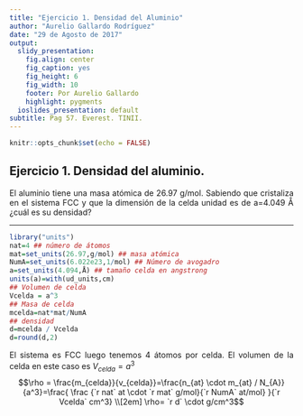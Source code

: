 ```yaml
---
title: "Ejercicio 1. Densidad del Aluminio"
author: "Aurelio Gallardo Rodríguez"
date: "29 de Agosto de 2017"
output:
  slidy_presentation:
    fig.align: center
    fig_caption: yes
    fig_height: 6
    fig_width: 10
    footer: Por Aurelio Gallardo
    highlight: pygments
  ioslides_presentation: default
subtitle: Pag 57. Everest. TINII.
---
```


```r
knitr::opts_chunk$set(echo = FALSE)
```

## Ejercicio 1. Densidad del aluminio.
<p style="text-align:justify;">
El aluminio tiene una masa atómica de 26.97 g/mol. Sabiendo que cristaliza en el sistema FCC y que la dimensión de la celda unidad es de a=4.049 Å ¿cuál es su densidad?
</p>
<hr>

```r
library("units")
nat=4 ## número de átomos
mat=set_units(26.97,g/mol) ## masa atómica
NumA=set_units(6.022e23,1/mol) ## Número de avogadro
a=set_units(4.094,Å) ## tamaño celda en angstrong
units(a)=with(ud_units,cm)
## Volumen de celda
Vcelda = a^3
## Masa de celda
mcelda=nat*mat/NumA
## densidad
d=mcelda / Vcelda
d=round(d,2)
```
<p style="text-align:justify;">
El sistema es FCC luego tenemos 4 átomos por celda. El volumen de la celda en este caso es $V_{celda}=a^3$
$$\rho = \frac{m_{celda}}{v_{celda}}=\frac{n_{at} \cdot m_{at} / N_{A}}{a^3}=\frac{ \frac {`r nat` at \cdot `r mat` g/mol}{`r NumA` at/mol}  }{`r Vcelda` cm^3} \\[2em]  \rho= `r d` \cdot g/cm^3$$
</p>




